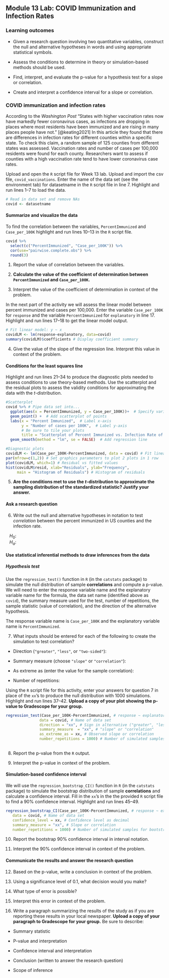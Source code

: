 ## Module 13 Lab: COVID Immunization and Infection Rates

\setstretch{1}

### Learning outcomes

* Given a research question involving two quantitative variables, construct the null and alternative hypotheses
  in words and using appropriate statistical symbols.
  
* Assess the conditions to determine in theory or simulation-based methods should be used.

* Find, interpret, and evaluate the p-value for a hypothesis test for a slope or correlation.

* Create and interpret a confidence interval for a slope or correlation.


### COVID immunization and infection rates

According to the *Washington Post* "States with higher vaccination rates now have markedly fewer coronavirus cases, as infections are dropping in places where most residents have been immunized and are rising in many places people have not." [@keating2021] In this article they found that there are differences in infection rates for different counties within a specific state.  To check this claim, a random sample of 125 counties from different states was assessed.  Vaccination rates and number of cases per 100,000 residents were found for each county.  Researchers want to assess if counties with a high vaccination rate tend to have lower coronavirus case rates.


Upload and open the `R` script file for Week 13 lab. Upload and import the csv file, `covid_vaccinations`. Enter the name of the data set (see the environment tab) for datasetname in the `R` script file in line 7. Highlight and run lines 1--7 to load the data.

```r
# Read in data set and remove NAs
covid <- datasetname
```

#### Summarize and visualize the data {-} 

To find the correlation between the variables, `PercentImmunized` and `Case_per_100K` highlight and run lines 10--13 in the `R` script file.

```r
covid %>% 
  select(c("PercentImmunized", "Case_per_100K")) %>%
  cor(use="pairwise.complete.obs") %>%
  round(3)
```

1.  Report the value of correlation between the variables. 
\vspace{0.2in}

2. **Calculate the value of the coefficient of determination between `PercentImmunized` and `Case_per_100K`.** 
\vspace{0.4in}

3. Interpret the value of the coefficient of determination in context of the problem.
\vspace{0.6in}

In the next part of the activity we will assess the linear model between percent immunized and cases per 100,000.  Enter the variable `Case_per_100K` for `response` and the variable `PercentImmunized` for `explanatory` in line 17.  Highlight and run lines 17--18 to get the linear model output. 

```r
# Fit linear model: y ~ x
covidLM <- lm(response~explanatory, data=covid)
summary(covidLM)$coefficients # Display coefficient summary
```

4. Give the value of the slope of the regression line.  Interpret this value in context of the problem.
\vspace{0.6in}

#### Conditions for the least squares line {-}

Highlight and run lines 21--34 to produce the diagnostic plots needed to assess conditions to use theory-based methods.  Use the scatterplot and the residual plots to assess the validity conditions for approximating the data with the $t$-distribution.

```r
#Scatterplot
covid %>% # Pipe data set into...
  ggplot(aes(x = PercentImmunized, y = Case_per_100K))+  # Specify variables
  geom_point() +  # Add scatterplot of points
  labs(x = "Percent Immunized",  # Label x-axis
       y = "Number of cases per 100K",  # Label y-axis
       # Be sure to tile your plots
       title = "Scatterplot of Percent Immunized vs. Infection Rate of COVID in US Counties") + 
  geom_smooth(method = "lm", se = FALSE)  # Add regression line

#Diagnostic plots
covidLM <- lm(Case_per_100K~PercentImmunized, data = covid) # Fit linear regression model
par(mfrow=c(1,2)) # Set graphics parameters to plot 2 plots in 1 row
plot(covidLM, which=1) # Residual vs fitted values
hist(covidLM$resid, xlab="Residuals", ylab="Frequency",
     main = "Histogram of Residuals") # Histogram of residuals
```

5. **Are the conditions met to use the $t$-distribution to approximate the sampling distribution of the standardized statistic? Justify your answer.**

\vspace{1.5in}

#### Ask a research question {-}

6. Write out the null and alternative hypotheses in notation to test *correlation* between the percent immunized in US counties and the infection rate.

|    $H_0:$

|    $H_a:$

#### Use statistical inferential methods to draw inferences from the data {-}

##### Hypothesis test {-}

Use the `regression_test()` function in `R` (in the `catstats` package) to simulate the null distribution of sample **correlations** and compute a p-value.  We will need to enter the response variable name and the explanatory variable name for the formula, the data set name (identified above as `covid`), the summary measure used for the test, number of repetitions, the sample statistic (value of correlation), and the direction of the alternative hypothesis.

The response variable name is `Case_per_100K` and the explanatory variable name is `PercentImmunized`.

7. What inputs should be entered for each of the following to create the simulation to test correlation?

\vspace{.5 mm}

* Direction (`"greater"`, `"less"`, or `"two-sided"`):

\vspace{.2in}

* Summary measure (choose `"slope"` or `"correlation"`):

\vspace{.2in}
* As extreme as (enter the value for the sample correlation):

\vspace{0.2in}

* Number of repetitions:
    
\vspace{.2in}

Using the `R` script file for this activity, enter your answers for question 7 in place of the `xx`'s to produce the null distribution with 1000 simulations.  Highlight and run lines 37--42.  **Upload a copy of your plot showing the p-value to Gradescope for your group.**

```r
regression_test(Case_per_100K~PercentImmunized, # response ~ explanatory
               data = covid, # Name of data set
               direction = "xx", # Sign in alternative ("greater", "less", "two-sided")
               summary_measure  = "xx", # "slope" or "correlation"
               as_extreme_as = xx, # Observed slope or correlation
               number_repetitions = 1000) # Number of simulated samples for null distribution
       
```

8.  Report the p-value from the `R` output. 
\vspace{0.3in}

9. Interpret the p-value in context of the problem.
\vspace{0.8in}

#### Simulation-based confidence interval {-}

We will use the `regression_bootstrap_CI()` function in `R` (in the `catstats` package) to simulate the bootstrap distribution of sample **correlations** and calculate a confidence interval. Fill in the `xx`'s in the the provided `R` script file to find a 90\% confidence interval. Highlight and run lines 45--49. 

```r
regression_bootstrap_CI(Case_per_100K~PercentImmunized, # response ~ explanatory
   data = covid, # Name of data set
   confidence_level = xx, # Confidence level as decimal
   summary_measure = "xx", # Slope or correlation
   number_repetitions = 1000) # Number of simulated samples for bootstrap distribution
```
10.  Report the bootstrap 90\% confidence interval in interval notation.  
\vspace{0.5in}

11. Interpret the 90\% confidence interval in context of the problem.
\vspace{0.8in}
   
#### Communicate the results and answer the research question {-}

12. Based on the p-value, write a conclusion in context of the problem.

\vspace{.8in}

13. Using a significance level of 0.1, what decision would you make?
\vspace{0.2in}

14. What type of error is possible?
\vspace{0.3in}

15. Interpret this error in context of the problem.
\vspace{0.8in}

16. Write a paragraph summarizing the results of the study as if you are reporting these results in your local newspaper.  **Upload a copy of your paragraph to Gradescope for your group.**  Be sure to describe:

* Summary statistic

* P-value and interpretation

* Confidence interval and interpretation

* Conclusion (written to answer the research question)

* Scope of inference

\vspace{3in}

\newpage